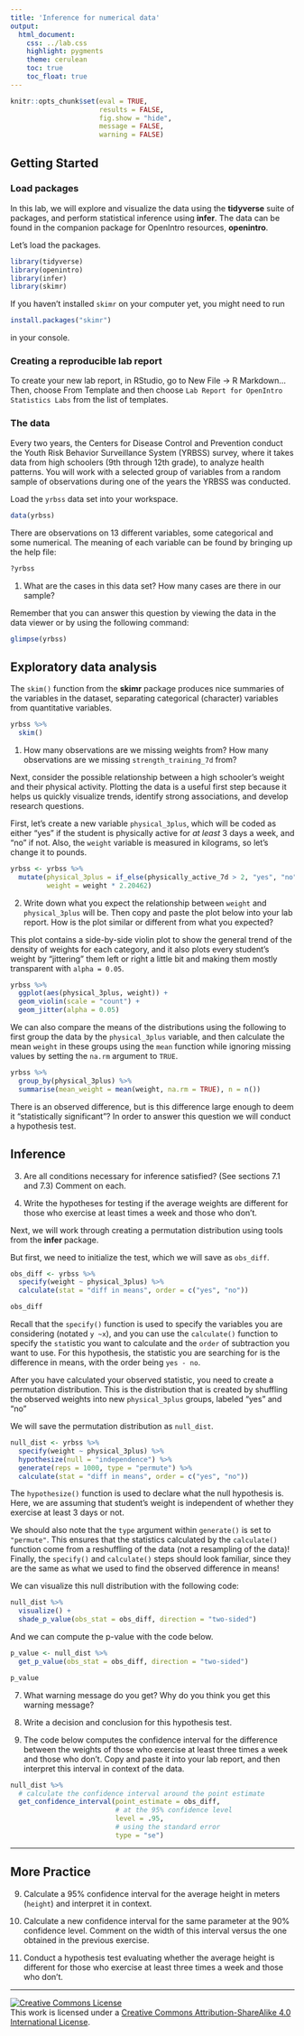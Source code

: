```yaml
---
title: 'Inference for numerical data'
output:
  html_document:
    css: ../lab.css
    highlight: pygments
    theme: cerulean
    toc: true
    toc_float: true
---
```


```r
knitr::opts_chunk$set(eval = TRUE,
                      results = FALSE,
                      fig.show = "hide",
                      message = FALSE,
                      warning = FALSE)
```

## Getting Started

### Load packages

In this lab, we will explore and visualize the data using the **tidyverse** suite of packages, and perform statistical inference using **infer**.
The data can be found in the companion package for OpenIntro resources, **openintro**.

Let's load the packages.

```r
library(tidyverse)
library(openintro)
library(infer)
library(skimr)
```

If you haven't installed `skimr` on your computer yet, you might need to run
```r
install.packages("skimr")
```
in your console.

### Creating a reproducible lab report

To create your new lab report, in RStudio, go to New File -\> R Markdown... Then, choose From Template and then choose `Lab Report for OpenIntro Statistics Labs` from the list of templates.

### The data

Every two years, the Centers for Disease Control and Prevention conduct the Youth Risk Behavior Surveillance System (YRBSS) survey, where it takes data from high schoolers (9th through 12th grade), to analyze health patterns.
You will work with a selected group of variables from a random sample of observations during one of the years the YRBSS was conducted.

Load the `yrbss` data set into your workspace.

```r
data(yrbss)
```

There are observations on 13 different variables, some categorical and some numerical.
The meaning of each variable can be found by bringing up the help file:

```r
?yrbss
```

1.  What are the cases in this data set? How many cases are there in our sample?

Remember that you can answer this question by viewing the data in the data viewer or by using the following command:

```r
glimpse(yrbss)
```

## Exploratory data analysis

The `skim()` function from the **skimr** package produces nice summaries of the variables in the dataset, separating categorical (character) variables from quantitative variables.

```r
yrbss %>% 
  skim()
```

1.  How many observations are we missing weights from?  How many observations are we missing `strength_training_7d` from?

Next, consider the possible relationship between a high schooler's weight and their physical activity.
Plotting the data is a useful first step because it helps us quickly visualize trends, identify strong associations, and develop research questions.

First, let's create a new variable `physical_3plus`, which will be coded as either "yes" if the student is physically active for *at least* 3 days a week, and "no" if not.  Also, the `weight` variable is measured in kilograms, so let's change it to pounds.

```r
yrbss <- yrbss %>% 
  mutate(physical_3plus = if_else(physically_active_7d > 2, "yes", "no"),
         weight = weight * 2.20462)
```

2.  Write down what you expect the relationship between `weight` and `physical_3plus` will be.  Then copy and paste the plot below into your lab report. How is the plot similar or different from what you expected?

This plot contains a side-by-side violin plot to show the general trend of the density of weights for each category, and it also plots every student's weight by "jittering" them left or right a little bit and making them mostly transparent with `alpha = 0.05`.
```r
yrbss %>%
  ggplot(aes(physical_3plus, weight)) +
  geom_violin(scale = "count") +
  geom_jitter(alpha = 0.05)
```




We can also compare the means of the distributions using the following to first group the data by the `physical_3plus` variable, and then calculate the mean `weight` in these groups using the `mean` function while ignoring missing values by setting the `na.rm` argument to `TRUE`.

```r
yrbss %>%
  group_by(physical_3plus) %>%
  summarise(mean_weight = mean(weight, na.rm = TRUE), n = n())
```

There is an observed difference, but is this difference large enough to deem it "statistically significant"?
In order to answer this question we will conduct a hypothesis test.

## Inference

3.  Are all conditions necessary for inference satisfied?  (See sections 7.1 and 7.3)
    Comment on each.

4.  Write the hypotheses for testing if the average weights are different for those who exercise at least times a week and those who don't.

Next, we will work through creating a permutation distribution using tools from the **infer** package.

But first, we need to initialize the test, which we will save as `obs_diff`.

```r
obs_diff <- yrbss %>%
  specify(weight ~ physical_3plus) %>%
  calculate(stat = "diff in means", order = c("yes", "no"))

obs_diff
```

Recall that the `specify()` function is used to specify the variables you are considering (notated `y ~x`), and you can use the `calculate()` function to specify the `stat`istic you want to calculate and the `order` of subtraction you want to use.
For this hypothesis, the statistic you are searching for is the difference in means, with the order being `yes - no`.

After you have calculated your observed statistic, you need to create a permutation distribution.
This is the distribution that is created by shuffling the observed weights into new `physical_3plus` groups, labeled "yes" and "no"

We will save the permutation distribution as `null_dist`.

```r
null_dist <- yrbss %>%
  specify(weight ~ physical_3plus) %>%
  hypothesize(null = "independence") %>%
  generate(reps = 1000, type = "permute") %>%
  calculate(stat = "diff in means", order = c("yes", "no"))
```

The `hypothesize()` function is used to declare what the null hypothesis is.
Here, we are assuming that student's weight is independent of whether they exercise at least 3 days or not.

We should also note that the `type` argument within `generate()` is set to `"permute"`.
This ensures that the statistics calculated by the `calculate()` function come from a reshuffling of the data (not a resampling of the data)!
Finally, the `specify()` and `calculate()` steps should look familiar, since they are the same as what we used to find the observed difference in means!

We can visualize this null distribution with the following code:


```r
null_dist %>%
  visualize() +
  shade_p_value(obs_stat = obs_diff, direction = "two-sided")
```

And we can compute the p-value with the code below.

```r
p_value <- null_dist %>%
  get_p_value(obs_stat = obs_diff, direction = "two-sided")

p_value
```


7.  What warning message do you get?
    Why do you think you get this warning message?
    
8.  Write a decision and conclusion for this hypothesis test.




8.  The code below computes the confidence interval for the difference between the weights of those who exercise at least three times a week and those who don't.  Copy and paste it into your lab report, and then interpret this interval in context of the data.

```r
null_dist %>%
  # calculate the confidence interval around the point estimate
  get_confidence_interval(point_estimate = obs_diff,
                          # at the 95% confidence level
                          level = .95,
                          # using the standard error
                          type = "se")
```
------------------------------------------------------------------------

## More Practice

9.  Calculate a 95% confidence interval for the average height in meters (`height`) and interpret it in context.

10. Calculate a new confidence interval for the same parameter at the 90% confidence level.
    Comment on the width of this interval versus the one obtained in the previous exercise.

11. Conduct a hypothesis test evaluating whether the average height is different for those who exercise at least three times a week and those who don't.


------------------------------------------------------------------------

<a rel="license" href="http://creativecommons.org/licenses/by-sa/4.0/">![Creative Commons License](https://i.creativecommons.org/l/by-sa/4.0/88x31.png){style="border-width:0"}</a><br />This work is licensed under a <a rel="license" href="http://creativecommons.org/licenses/by-sa/4.0/">Creative Commons Attribution-ShareAlike 4.0 International License</a>.
